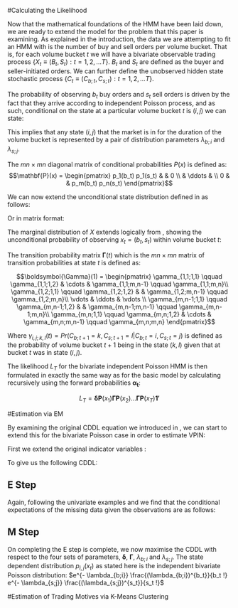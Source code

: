 \chapter{HMM Model Applied to VPIN}

#Calculating the Likelihood

Now that the mathematical foundations of the HMM have been laid down, we are ready to extend the model for the problem that this paper is examining. As explained in the introduction, the data we are attempting to fit an HMM with is the number of buy and sell orders per volume bucket. That is, for each volume bucket $t$ we will have a bivariate observable trading process $\{X_t \equiv (B_t, S_t): t = 1,2, \dots T \}$. $B_t$ and $S_t$ are defined as the buyer and seller-initiated orders. We can further define the unobserved hidden state stochastic process $\{C_t \equiv (C_{b;t}, C_{s;t}) : t = 1,2, \dots T\}$.

The probability of observing $b_t$ buy orders and $s_t$ sell orders is driven by the fact that they arrive according to independent Poisson process, and as such, conditional on the state at a particular volume bucket $t$ is $(i, j)$ we can state:

\begin{align}
 \begin{aligned}\label{eq:bivarPois}
 p_{i,j}(X) &= Pr(X_t = x | C_{b;t} = i, C_{s;t} = j) \\
            &= p_i(b_t) p_j(s_t) \\ 
            &= e^{- \lambda_{b;i}} \frac{(\lambda_{b;i})^{b_t}}{b_t !} \times e^{- \lambda_{s;j}} \frac{(\lambda_{s;j})^{s_t}}{s_t !} \\ 
  \end{aligned}
\end{align}

This implies that any state $(i, j)$ that the market is in for the duration of the volume bucket is represented by a pair of distribution parameters $\lambda_{b;i}$ and $\lambda_{s;j}$. 

The $mn \times mn$ diagonal matrix of conditional probabilities ${P}(x)$ is defined as:
$$\mathbf{P}(x) = \begin{pmatrix}
                   p_1(b_t) p_1(s_t) &        & 0 \\
                                     & \ddots &   \\
                   0                 &        & p_m(b_t) p_n(s_t)
                  \end{pmatrix}$$

We can now extend the unconditional state distribution defined in \eqref{eq:stateDist} as follows:

\begin{equation}\nonumber
  u_{i,j}(t) = Pr(C_{b;t} = i, C_{s;t} = j), t = 1,\dots,T
\end{equation}

Or in matrix format:

\begin{equation}\nonumber
  u_{i,j}(t) = \begin{pmatrix}
                     u_{1,1}(t),\dots,u_{1,n}(t), \dots u_{m,1}(t), \dots u_{m,n}(t)
               \end{pmatrix}
\end{equation}

The marginal distribution of $X$ extends logically from \eqref{eq:marginalNonStatWorking}, showing the unconditional probability of observing $x_t = (b_t, s_t)$ within volume bucket $t$:

\begin{align}
 \begin{aligned}\nonumber
    Pr(X_t = x) &= \sum_{i=1}^m \sum_{j=1}^n Pr(C_{b;t} = i, C_{s;t} = j) Pr(X_t = x | C_{b;t} = i, C_{s;t} = j) \\
                &= \sum_{i=1}^m \sum_{j=1}^n u_{i,j}(t) p_{i,j}(x) \\
                &= \begin{pmatrix}
                     u_{1,1}(t),\dots,u_{1,n}(t), \dots u_{m,1}(t), \dots u_{m,n}(t)
                   \end{pmatrix}
                   \begin{pmatrix}
                     p_1(b_t) p_1(s_t) &        & 0 \\
                                       & \ddots &   \\
                     0                 &        & p_m(b_t) p_n(s_t)
                   \end{pmatrix}
                   \begin{pmatrix}
                     1 \\
                     \vdots \\
                     1 
                   \end{pmatrix} \\
                &= \mathbf{u}(t) \mathbf{P}(x) \mathbf{1'}
 \end{aligned}
\end{align}

The transition probability matrix $\boldsymbol{\Gamma}(t)$ which is the $mn \times mn$ matrix of transition probabilities at state $t$ is defined as:

$$\boldsymbol{\Gamma}(1) = 
\begin{pmatrix}
  \gamma_{1,1;1,1}   \qquad \gamma_{1,1;1,2}   & \cdots & \gamma_{1,1;m,n-1}   \qquad \gamma_{1,1;m,n}\\
  \gamma_{1,2;1,1}   \qquad \gamma_{1,2;1,2}   &        & \gamma_{1,2;m,n-1}   \qquad \gamma_{1,2;m,n}\\
  \vdots                                       & \ddots & \vdots  \\
  \gamma_{m,n-1;1,1} \qquad \gamma_{m,n-1;1,2} &        & \gamma_{m,n-1;m,n-1} \qquad \gamma_{m,n-1;m,n}\\
  \gamma_{m,n;1,1}   \qquad \gamma_{m,n;1,2}   & \cdots & \gamma_{m,n;m,n-1}   \qquad \gamma_{m,n;m,n}
\end{pmatrix}$$

Where $\gamma_{i,j;k,l}(t) = Pr(C_{b;t+1} = k, C_{s;t+1} = l | C_{b;t} = i, C_{s;t} = j)$ is defined as the probability of volume bucket $t+1$ being in the state $(k,l)$ given that at bucket $t$ was in state $(i,j)$. 

The likelihood $L_T$ for the bivariate independent Poisson HMM is then formulated in exactly the same way as for the basic model \eqref{eq:likelihood} by calculating recursively using the forward probabilities $\boldsymbol{\alpha_t}$:

$$L_T = \boldsymbol{\delta} \mathbf{P}(x_1) \boldsymbol{\Gamma} \mathbf{P}(x_2) \dots   \boldsymbol{\Gamma} \mathbf{P}(x_T) \mathbf{1'}$$

#Estimation via EM

By examining the original CDDL equation we introduced in \eqref{eq:cddl}, we can start to extend this for the bivariate Poisson case in order to estimate VPIN:

\begin{align}
  \begin{aligned}\nonumber
    \text{log} \Big ( Pr(\mathbf{x}^{(T)}, \mathbf{c}^{(T)}) \Big ) &  
    = \sum_{j=1}^m u_j(1) \text{log } \delta_j
    + \sum_{j=1}^m \sum_{k=1}^m \Bigg ( \sum_{t=2}^T v_{jk}(t)   \Bigg ) \text{log } \gamma_{jk} 
    + \sum_{j=1}^m \sum_{t=1}^T u_j(t) \text{log } p_j(x_t)
  \end{aligned}
\end{align}

First we extend the original indicator variables \marginnote{Confusingly, @zucchini re-use the notation $u_j$ which has already been used to denote the unconditional state distribution}:

\begin{align}
  \begin{aligned}\nonumber
    u_{i,j}(t) & = 1 \iff C_{b;t} = i \text{ and } C_{s;t} = j\\
    v_{i,j;k,l}(t) & = 1 \iff C_{b;t-1} = i \text{ , }  C_{s;t-1} = i \text{ , }  C_{b;t} = k \text{ , } \text{ and }  C_{s;t} = l
  \end{aligned}
\end{align}

To give us the following CDDL:

\begin{align}
  \begin{aligned}\label{eq:cddlVPIN}
    \text{log} \Big ( Pr(\mathbf{x}^{(T)}, \mathbf{c}^{(T)}) \Big ) &  
    = \sum_{i=1}^m \sum_{j=1}^n u_{i,j}(1) \text{log } \delta_{i,j}
    + \sum_{i,k=1}^m \sum_{j,l=1}^n \Bigg ( \sum_{t=2}^T v_{i,j;k,l}(t)   \Bigg ) \text{log } \gamma_{i,j;k,l}(t) 
    + \sum_{i=1}^m \sum_{j=1}^n \sum_{t=1}^T u_{i,j}(t) \text{log } p_{i,j}(x_t)
  \end{aligned}
\end{align}

## E Step

Again, following the univariate examples \eqref{eq:uHat} and \eqref{eq:vHat} we find that the conditional expectations of the missing data given the observations are as follows:

\begin{align}
  \begin{aligned}\nonumber
    \hat{u}_{i,j}(t)  & = Pr(C_{b;t}=i,C_{s;t}=j| \mathbf{x}^{(T)}) \\
                      & = \alpha_t(i,j) \beta_{t}(i,j) / L_T
  \end{aligned}
\end{align}

\begin{align}
  \begin{aligned}\nonumber
    \hat{v}_{i,j;k,l}(t) & = Pr(C_{b;t-1}=i, C_{s;t-1}=j, C_{b;t}=k, C_{s;t}=l | \mathbf{x}^{(T)}) \\
                         & = \alpha_{t-1}(i,j) \gamma_{i,j;k,l} p_{k,l}(x_t) \beta_{t}(k,l) / L_T 
  \end{aligned}
\end{align}

## M Step

On completing the E step is complete, we now maximise the CDDL \eqref{eq:cddlVPIN} with respect to the four sets of parameters, $\boldsymbol{\delta}$, $\boldsymbol{\Gamma}$, $\lambda_{b;i}$ and $\lambda_{s;j}$. The state dependent distribution $p_{i,j}(x_t)$ as stated here \eqref{eq:bivarPois} is the independent bivariate Poisson distribution:  $e^{- \lambda_{b;i}} \frac{(\lambda_{b;i})^{b_t}}{b_t !} e^{- \lambda_{s;j}} \frac{(\lambda_{s;j})^{s_t}}{s_t !}$ \marginnote{For proof of this maximisation see appendix TODO}

\begin{align}
  \begin{aligned}\nonumber
    \text{Term to maximise} & \qquad \text{Parameter} & \text{Solution} \\
    \sum_{i=1}^m \sum_{j=1}^n u_{i,j}(1) \text{log } \delta_{i,j}                                             &\qquad \boldsymbol{\delta} & \delta_{i,j} = \frac{\hat{u}_{i,j}(1)}{ \sum_{i=1}^m \sum_{j=1}^n \hat{u}_{i,j}(1)} = \hat{u}_{i,j}(1)\\
    \sum_{i,k=1}^m \sum_{j,l=1}^n \Bigg ( \sum_{t=2}^T v_{i,j;k,l}(t) \Bigg ) \text{log } \gamma_{i,j;k,l}(t) &\qquad \boldsymbol{\Gamma} & \gamma_{i,j;k,l} = \frac{\sum_{t=2}^T \hat{v}_{i,j;k,l}(t)}{\sum_{k'=1}^m \sum_{l'=1}^n \sum_{t=2}^T \hat{v}_{i,j;k',l'}(t)} \\
    \sum_{i=1}^m \sum_{j=1}^n \sum_{t=1}^T u_{i,j}(t) \text{log } p_{i,j}(x_t)  & \qquad \lambda_{b;i}        &\hat{\lambda}_{b;i} = \frac{\sum_{j=1}^n \sum_{t=1}^T \hat{u}_{i,j}(t) b_t}{\sum_{j=1}^n \sum_{t=1}^T \hat{u}_{i,j}(t)} \\
                                                                                & \qquad \lambda_{s;j}        &\hat{\lambda}_{s;j} = \frac{\sum_{i=1}^m \sum_{t=1}^T \hat{u}_{i,j}(t) s_t}{\sum_{i=1}^m \sum_{t=1}^T \hat{u}_{i,j}(t)}
  \end{aligned}
\end{align}



#Estimation of Trading Motives via K-Means Clustering